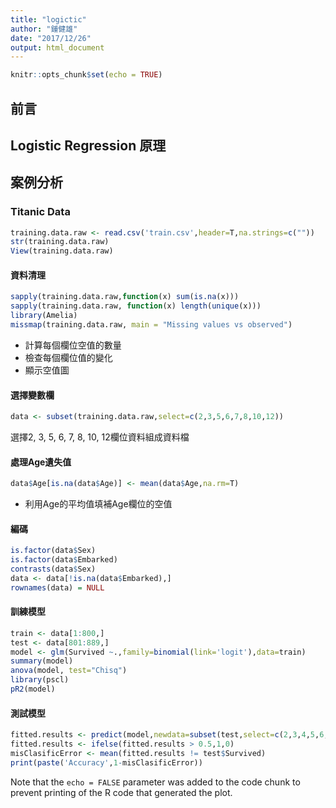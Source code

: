 ```yaml
---
title: "logictic"
author: "鍾健雄"
date: "2017/12/26"
output: html_document
---
```

```r
knitr::opts_chunk$set(echo = TRUE)
```
## 前言

## Logistic Regression 原理

## 案例分析
### Titanic Data
```R
training.data.raw <- read.csv('train.csv',header=T,na.strings=c(""))
str(training.data.raw)
View(training.data.raw)
```
#### 資料清理

```R
sapply(training.data.raw,function(x) sum(is.na(x)))
sapply(training.data.raw, function(x) length(unique(x)))
library(Amelia)
missmap(training.data.raw, main = "Missing values vs observed")
```
* 計算每個欄位空值的數量
* 檢查每個欄位值的變化
* 顯示空值圖

#### 選擇變數欄
```R
data <- subset(training.data.raw,select=c(2,3,5,6,7,8,10,12))
```
選擇2, 3, 5, 6, 7, 8, 10, 12欄位資料組成資料檔

#### 處理Age遺失值
```R
data$Age[is.na(data$Age)] <- mean(data$Age,na.rm=T)
```
* 利用Age的平均值填補Age欄位的空值

#### 編碼
```R
is.factor(data$Sex)
is.factor(data$Embarked)
contrasts(data$Sex)
data <- data[!is.na(data$Embarked),]
rownames(data) = NULL
```
#### 訓練模型
```R
train <- data[1:800,]
test <- data[801:889,]
model <- glm(Survived ~.,family=binomial(link='logit'),data=train)
summary(model)
anova(model, test="Chisq")
library(pscl)
pR2(model)
```
#### 測試模型
```R
fitted.results <- predict(model,newdata=subset(test,select=c(2,3,4,5,6,7,8)),type='response')
fitted.results <- ifelse(fitted.results > 0.5,1,0)
misClasificError <- mean(fitted.results != test$Survived)
print(paste('Accuracy',1-misClasificError))
```

Note that the `echo = FALSE` parameter was added to the code chunk to prevent printing of the R code that generated the plot.
